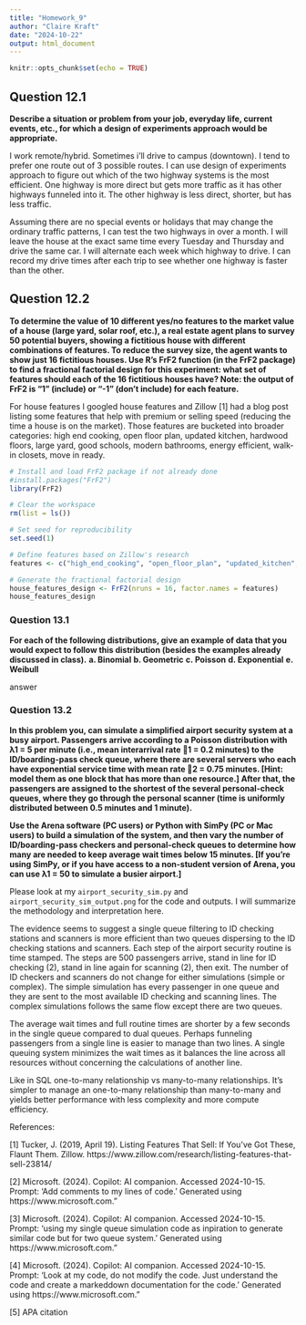 ```yaml
---
title: "Homework_9"
author: "Claire Kraft"
date: "2024-10-22"
output: html_document
---
```


```r
knitr::opts_chunk$set(echo = TRUE)
```

## Question 12.1
**Describe a situation or problem from your job, everyday life, current events, etc., for which a design of experiments approach would be appropriate.**

I work remote/hybrid. Sometimes i’ll drive to campus (downtown). I tend to prefer one route out of 3 possible routes. I can use design of experiments approach to figure out which of the two highway systems is the most efficient. One highway is more direct but gets more traffic as it has other highways funneled into it. The other highway is less direct, shorter, but has less traffic. 

Assuming there are no special events or holidays that may change the ordinary traffic patterns, I can test the two highways in over a month. I will leave the house at the exact same time every Tuesday and Thursday and drive the same car. I will alternate each week which highway to drive. I can record my drive times after each trip to see whether one highway is faster than the other.


## Question 12.2
**To determine the value of 10 different yes/no features to the market value of a house (large yard, solar roof, etc.), a real estate agent plans to survey 50 potential buyers, showing a fictitious house with different combinations of features. To reduce the survey size, the agent wants to show just 16 fictitious houses. Use R’s FrF2 function (in the FrF2 package) to find a fractional factorial design for this experiment: what set of features should each of the 16 fictitious houses have? Note: the output of FrF2 is “1” (include) or “-1” (don’t include) for each feature.**

For house features I googled house features and Zillow [1] had a blog post listing some features that help with premium or selling speed (reducing the time a house is on the market). Those features are bucketed into broader categories: high end cooking, open floor plan, updated kitchen, hardwood floors, large yard, good schools, modern bathrooms, energy efficient, walk-in closets, move in ready.

```r
# Install and load FrF2 package if not already done
#install.packages("FrF2")
library(FrF2)

# Clear the workspace
rm(list = ls())

# Set seed for reproducibility
set.seed(1)

# Define features based on Zillow's research
features <- c("high_end_cooking", "open_floor_plan", "updated_kitchen", "hardwood_floors", "large_yard", "good_schools", "modern_bathrooms", "energy_efficient", "walkin_closets", "move_in_ready")

# Generate the fractional factorial design
house_features_design <- FrF2(nruns = 16, factor.names = features)
house_features_design
```

### Question 13.1
**For each of the following distributions, give an example of data that you would expect to follow this distribution (besides the examples already discussed in class).**
  **a. Binomial**
  **b. Geometric**
  **c. Poisson**
  **d. Exponential** 
  **e. Weibull**

answer

### Question 13.2
**In this problem you, can simulate a simplified airport security system at a busy airport. Passengers arrive according to a Poisson distribution with λ1 = 5 per minute (i.e., mean interarrival rate 1 = 0.2 minutes) to the ID/boarding-pass check queue, where there are several servers who each have exponential service time with mean rate 2 = 0.75 minutes. [Hint: model them as one block that has more than one resource.] After that, the passengers are assigned to the shortest of the several personal-check queues, where they go through the personal scanner (time is uniformly distributed between 0.5 minutes and 1 minute).**

**Use the Arena software (PC users) or Python with SimPy (PC or Mac users) to build a simulation of the system, and then vary the number of ID/boarding-pass checkers and personal-check queues to determine how many are needed to keep average wait times below 15 minutes. [If you’re using SimPy, or if you have access to a non-student version of Arena, you can use λ1 = 50 to simulate a busier airport.]**

Please look at my ```airport_security_sim.py``` and ```airport_security_sim_output.png``` for the code and outputs. I will summarize the methodology and interpretation here.

The evidence seems to suggest a single queue filtering to ID checking stations and scanners is more efficient than two queues dispersing to the ID checking stations and scanners. Each step of the airport security routine is time stamped. The steps are 500 passengers arrive, stand in line for ID checking (2), stand in line again for scanning (2), then exit. The number of ID checkers and scanners do not change for either simulations (simple or complex). The simple simulation has every passenger in one queue and they are sent to the most available ID checking and scanning lines. The complex simulations follows the same flow except there are two queues. 

The average wait times and full routine times are shorter by a few seconds in the single queue compared to dual queues. Perhaps funneling passengers from a single line is easier to manage than two lines. A single queuing system minimizes the wait times as it balances the line across all resources without concerning the calculations of another line. 

Like in SQL one-to-many relationship vs many-to-many relationships. It's simpler to manage an one-to-many relationship than many-to-many and yields better performance with less complexity and more  compute efficiency.

References:

[1] Tucker, J. (2019, April 19). Listing Features That Sell: If You’ve Got These, Flaunt Them. Zillow. https://www.zillow.com/research/listing-features-that-sell-23814/

[2] Microsoft. (2024). Copilot: AI companion. Accessed 2024-10-15. Prompt: ‘Add comments to my lines of code.’ Generated using https://www.microsoft.com.”

[3] Microsoft. (2024). Copilot: AI companion. Accessed 2024-10-15. Prompt: ‘using my single queue simulation code as inpiration to generate similar code but for two queue system.’ Generated using https://www.microsoft.com.”

[4] Microsoft. (2024). Copilot: AI companion. Accessed 2024-10-15. Prompt: ‘Look at my code, do not modify the code. Just understand the code and create a markeddown documentation for the code.’ Generated using https://www.microsoft.com.”

[5] APA citation
